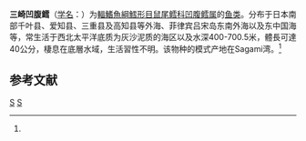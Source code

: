 {{Speciesbox
| genus = Ventrifossa
| species = misakia
| image = FMIB 41148 Coryphaenoides misakius Jordan & Gilbert, new species.jpeg
| status = NE
| status_system = IUCN3.1
| authority = Jordan et Gilbert, 1902<ref name='id6800'>{{cite web| url =http://www.bioinfo.cn/db05/BjdwSpecies.php?action=view&id=6800| title =三崎凹腹鳕| work =中国动物物种编目数据库| publisher =中国科学院微生物研究所| author =中国科学院动物研究所| accessdate =2009-04-11| deadurl =yes| archiveurl =https://web.archive.org/web/20160305071842/http://www.bioinfo.cn/db05/BjdwSpecies.php?action=view&id=6800| archivedate =2016-03-05}}</ref>
}}

'''三崎凹腹鳕'''（[[学名|学名]]：{{lang|la|''Ventrifossa misakia''}}）为[[輻鰭魚綱|輻鰭魚綱]][[鱈形目|鱈形目]][[鼠尾鳕科|鼠尾鳕科]][[凹腹鳕属|凹腹鳕属]]的[[鱼类|鱼类]]。分布于日本南部千叶县、爱知县、三重县及高知县等外海、菲律宾吕宋岛东南外海以及东中国海等，常生活于西北太平洋底质为灰沙泥质的海区以及水深400-700.5米，體長可達40公分，棲息在底層水域，生活習性不明。该物种的模式产地在Sagami湾。<ref name='id6800'/>

== 参考文献 ==
{{reflist}}

{{Taxonbar|from=Q1041414}}

[[Category:凹腹鳕属|S]]
[[Category:1902年描述的鱼类|S]]